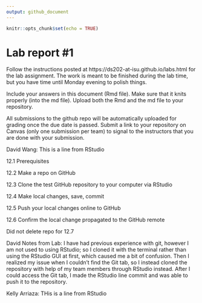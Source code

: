 ```yaml
---
output: github_document
---
```


<!-- README.md is generated from README.Rmd. Please edit the README.Rmd file -->


```r
knitr::opts_chunk$set(echo = TRUE)
```

# Lab report #1

Follow the instructions posted at https://ds202-at-isu.github.io/labs.html for the lab assignment. The work is meant to be finished during the lab time, but you have time until Monday evening to polish things.

Include your answers in this document (Rmd file). Make sure that it knits properly (into the md file). Upload both the Rmd and the md file to your repository.  

All submissions to the github repo will be automatically uploaded for grading once the due date is passed.
Submit a link to your repository on Canvas (only one submission per team) to signal to the instructors that you are done with your submission.

David Wang: This is a line from RStudio

12.1 Prerequisites

12.2 Make a repo on GitHub

12.3 Clone the test GitHub repository to your computer via RStudio

12.4 Make local changes, save, commit

12.5 Push your local changes online to GitHub

12.6 Confirm the local change propagated to the GitHub remote

Did not delete repo for 12.7

David Notes from Lab: I have had previous experience with git, however I am not used to using RStudio; so I cloned it with the terminal rather than using the RStudio GUI at first, which caused me a bit of confusion. Then I realized my issue when I couldn't find the Git tab, so I instead cloned the repository with help of my team members through RStudio instead. After I could access the Git tab, I made the RStudio line commit and was able to push it to the repository.

Kelly Arriaza: THis is a line from RStudio
